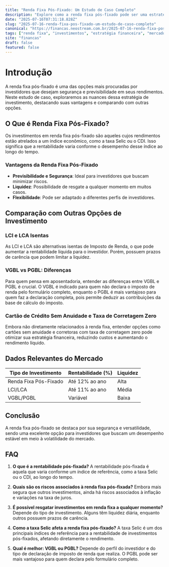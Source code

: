 ```yaml
---
title: "Renda Fixa Pós-Fixado: Um Estudo de Caso Completo"
description: "Explore como a renda fixa pós-fixado pode ser uma estratégia segura e eficaz para investidores, com análise detalhada e comparações práticas."
date: "2025-07-16T07:31:18.828Z"
slug: "2025-07-16-renda-fixa-pos-fixado-um-estudo-de-caso-completo"
canonical: "https://financas.neostream.com.br/2025-07-16-renda-fixa-pos-fixado-um-estudo-de-caso-completo"
tags: ["renda fixa", "investimentos", "estratégia financeira", "mercado financeiro", "educação financeira"]
site: "financas"
draft: false
featured: false
---
```


# Introdução

A renda fixa pós-fixado é uma das opções mais procuradas por investidores que desejam segurança e previsibilidade em seus rendimentos. Neste estudo de caso, exploraremos as nuances dessa estratégia de investimento, destacando suas vantagens e comparando com outras opções.

## O Que é Renda Fixa Pós-Fixado?

Os investimentos em renda fixa pós-fixado são aqueles cujos rendimentos estão atrelados a um índice econômico, como a taxa Selic ou o CDI. Isso significa que a rentabilidade varia conforme o desempenho desse índice ao longo do tempo.

### Vantagens da Renda Fixa Pós-Fixado

- **Previsibilidade e Segurança**: Ideal para investidores que buscam minimizar riscos.
- **Liquidez**: Possibilidade de resgate a qualquer momento em muitos casos.
- **Flexibilidade**: Pode ser adaptado a diferentes perfis de investidores.

## Comparação com Outras Opções de Investimento

### LCI e LCA Isentas

As LCI e LCA são alternativas isentas de Imposto de Renda, o que pode aumentar a rentabilidade líquida para o investidor. Porém, possuem prazos de carência que podem limitar a liquidez.

### VGBL vs PGBL: Diferenças

Para quem pensa em aposentadoria, entender as diferenças entre VGBL e PGBL é crucial. O VGBL é indicado para quem não declara o imposto de renda pelo formulário completo, enquanto o PGBL é mais vantajoso para quem faz a declaração completa, pois permite deduzir as contribuições da base de cálculo do imposto.

### Cartão de Crédito Sem Anuidade e Taxa de Corretagem Zero

Embora não diretamente relacionados à renda fixa, entender opções como cartões sem anuidade e corretoras com taxa de corretagem zero pode otimizar sua estratégia financeira, reduzindo custos e aumentando o rendimento líquido.

## Dados Relevantes do Mercado

| Tipo de Investimento | Rentabilidade (%) | Liquidez |
|----------------------|-------------------|----------|
| Renda Fixa Pós-Fixado | Até 12% ao ano   | Alta     |
| LCI/LCA               | Até 11% ao ano   | Média    |
| VGBL/PGBL             | Variável         | Baixa    |

## Conclusão

A renda fixa pós-fixado se destaca por sua segurança e versatilidade, sendo uma excelente opção para investidores que buscam um desempenho estável em meio à volatilidade do mercado.

## FAQ

1. **O que é a rentabilidade pós-fixada?**
   A rentabilidade pós-fixada é aquela que varia conforme um índice de referência, como a taxa Selic ou o CDI, ao longo do tempo.

2. **Quais são os riscos associados à renda fixa pós-fixada?**
   Embora mais segura que outros investimentos, ainda há riscos associados à inflação e variações na taxa de juros.

3. **É possível resgatar investimentos em renda fixa a qualquer momento?**
   Depende do tipo de investimento. Alguns têm liquidez diária, enquanto outros possuem prazos de carência.

4. **Como a taxa Selic afeta a renda fixa pós-fixado?**
   A taxa Selic é um dos principais índices de referência para a rentabilidade de investimentos pós-fixados, afetando diretamente o rendimento.

5. **Qual é melhor: VGBL ou PGBL?**
   Depende do perfil do investidor e do tipo de declaração de imposto de renda que realiza. O PGBL pode ser mais vantajoso para quem declara pelo formulário completo.